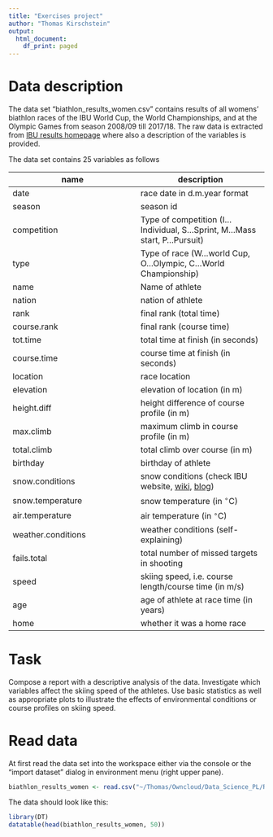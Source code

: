 ```yaml
---
title: "Exercises project"
author: "Thomas Kirschstein"
output:
  html_document:
    df_print: paged
---
```


# Data description 

The data set "biathlon_results_women.csv" contains results of all womens' biathlon races of the IBU World Cup, the World Championships, and at the Olympic Games from season 2008/09 till 2017/18.  The raw data is extracted from [IBU results homepage](https://biathlonresults.com/) where also a description of the variables is provided.

The data set contains 25 variables as follows

name | description
------------- | -------------
date	| race date in d.m.year format
season	| season id
competition	| Type of competition (I...Individual, S...Sprint, M...Mass start, P...Pursuit)
type	| Type of race (W...world Cup, O...Olympic, C...World Championship)
name	| Name of athlete
nation	| nation of athlete
rank	| final rank (total time)
course.rank	| final rank (course time)
tot.time	| total time at finish (in seconds)
course.time	| course time at finish (in seconds)
location	| race location
elevation	| elevation of location (in m)
height.diff	| height difference of course profile (in m)
max.climb	| maximum climb in course profile (in m)
total.climb	| total climb over course (in m)
birthday	| birthday of athlete
snow.conditions	| snow conditions (check IBU website, [wiki](https://en.wikipedia.org/wiki/Classifications_of_snow), [blog](http://blog.tahoemountainsports.com/tahoe-cross-country-skiing-well-its-about-time/))
snow.temperature	| snow temperature (in $^\circ$C)
air.temperature	| air temperature (in $^\circ$C)
weather.conditions	| weather conditions (self-explaining)
fails.total	| total number of missed targets in shooting
speed	| skiing speed, i.e. course length/course time (in m/s)
age	| age of athlete at race time (in years)
home	| whether it was a home race

# Task

Compose a report with a descriptive analysis of the data. Investigate which variables affect the skiing speed of the athletes. Use basic statistics as well as appropriate plots to illustrate the effects of environmental conditions or course profiles on skiing speed. 

# Read data 

At first read the data set into the workspace either via the console or the "import dataset" dialog in environment menu (right upper pane). 

```r
biathlon_results_women <- read.csv("~/Thomas/Owncloud/Data_Science_PL/R-Skripte/DatsciWiR_exercise/exercise_case_study/biathlon_results_women.csv")
```

The data should look like this:

```r
library(DT)
datatable(head(biathlon_results_women, 50))
```

